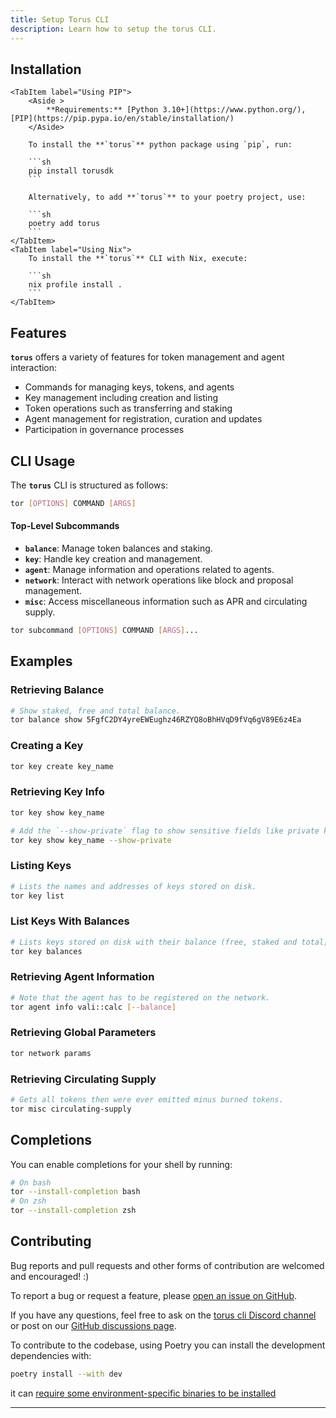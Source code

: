 ```yaml
---
title: Setup Torus CLI
description: Learn how to setup the torus CLI.
---
```



## Installation

<Tabs>

    <TabItem label="Using PIP">
        <Aside >
            **Requirements:** [Python 3.10+](https://www.python.org/), [PIP](https://pip.pypa.io/en/stable/installation/)
        </Aside>

        To install the **`torus`** python package using `pip`, run:

        ```sh
        pip install torusdk
        ```

        Alternatively, to add **`torus`** to your poetry project, use:

        ```sh
        poetry add torus
        ```
    </TabItem>
    <TabItem label="Using Nix">
        To install the **`torus`** CLI with Nix, execute:

        ```sh
        nix profile install .
        ```
    </TabItem>

</Tabs>

## Features

**`torus`** offers a variety of features for token management and agent interaction:

- Commands for managing keys, tokens, and agents
- Key management including creation and listing
- Token operations such as transferring and staking
- Agent management for registration, curation and updates
- Participation in governance processes

## CLI Usage

The **`torus`** CLI is structured as follows:

```sh
tor [OPTIONS] COMMAND [ARGS]
```

#### Top-Level Subcommands

- **`balance`**: Manage token balances and staking.
- **`key`**: Handle key creation and management.
- **`agent`**: Manage information and operations related to agents.
- **`network`**: Interact with network operations like block and proposal management.
- **`misc`**: Access miscellaneous information such as APR and circulating supply.

```sh
tor subcommand [OPTIONS] COMMAND [ARGS]...
```

## Examples

### Retrieving Balance

```sh
# Show staked, free and total balance.
tor balance show 5FgfC2DY4yreEWEughz46RZYQ8oBhHVqD9fVq6gV89E6z4Ea
```

### Creating a Key

```sh
tor key create key_name
```

### Retrieving Key Info

```sh
tor key show key_name

# Add the `--show-private` flag to show sensitive fields like private key.
tor key show key_name --show-private
```

### Listing Keys

```sh
# Lists the names and addresses of keys stored on disk.
tor key list
```

### List Keys With Balances

```sh
# Lists keys stored on disk with their balance (free, staked and total).
tor key balances
```

### Retrieving Agent Information

```sh
# Note that the agent has to be registered on the network.
tor agent info vali::calc [--balance]
```

### Retrieving Global Parameters

```sh
tor network params
```

### Retrieving Circulating Supply

```sh
# Gets all tokens then were ever emitted minus burned tokens.
tor misc circulating-supply
```

## Completions

You can enable completions for your shell by running:

```sh
# On bash
tor --install-completion bash
# On zsh
tor --install-completion zsh
```

## Contributing

Bug reports and pull requests and other forms of contribution are welcomed and
encouraged! :)

To report a bug or request a feature, please [open an issue on GitHub].

If you have any questions, feel free to ask on the [torus cli Discord channel] or
post on our [GitHub discussions page].

To contribute to the codebase, using Poetry you can install the development dependencies with:

```sh
poetry install --with dev
```

it can [require some environment-specific binaries to be installed][ruff-installation]

---

[open an issue on GitHub]: https://github.com/renlabs-dev/torus-cli/issues/new/choose
[torus cli Discord channel]: https://go.renlabs-dev.org/torus-cli-channel
[GitHub discussions page]: https://github.com/renlabs-dev/torus-cli/discussions
[ruff-installation]: https://docs.astral.sh/ruff/installation/
